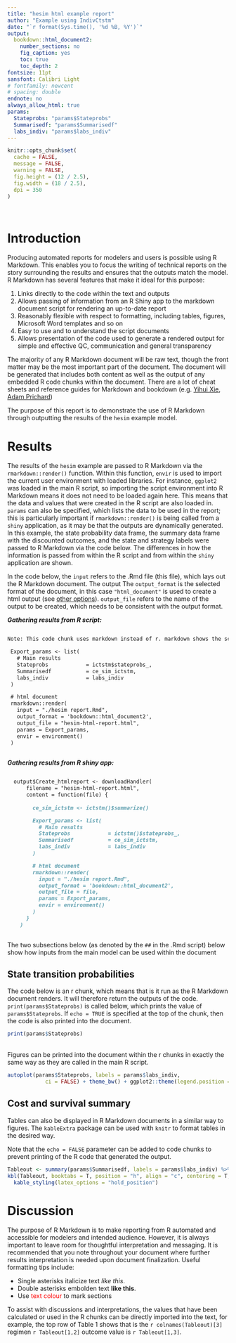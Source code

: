```yaml
---
title: "hesim html example report"
author: "Example using IndivCtstm"
date: "`r format(Sys.time(), '%d %B, %Y')`"
output: 
  bookdown::html_document2:
    number_sections: no
    fig_caption: yes
    toc: true
    toc_depth: 2
fontsize: 11pt
sansfont: Calibri Light
# fontfamily: newcent
# spacing: double
endnote: no
always_allow_html: true
params:
  Stateprobs: "params$Stateprobs"
  Summarisedf: "params$Summarisedf"
  labs_indiv: "params$labs_indiv"
---
```


```r
knitr::opts_chunk$set(
  cache = FALSE,
  message = FALSE,
  warning = FALSE,
  fig.height = (12 / 2.5),
  fig.width = (18 / 2.5),
  dpi = 350
)
```

<br> 

# Introduction 

Producing automated reports for modelers and users is possible using R Markdown. This enables you to focus the writing of technical reports on the story surrounding the results and ensures that the outputs match the model. R Markdown has several features that make it ideal for this purpose: 

1. Links directly to the code within the text and outputs
2. Allows passing of information from an R Shiny app to the markdown document script for rendering an up-to-date report
3. Reasonably flexible with respect to formatting, including tables, figures, Microsoft Word templates and so on
4. Easy to use and to understand the script documents
5. Allows presentation of the code used to generate a rendered output for simple and effective QC, communication and general transparency

The majority of any R Markdown document will be raw text, though the front matter may be the most important part of the document. The document will be generated that includes both content as well as the output of any embedded R code chunks within the document. There are a lot of cheat sheets and reference guides for Markdown and bookdown (e.g. [Yihui Xie](https://bookdown.org/yihui/rmarkdown-cookbook/), [Adam Prichard](https://github.com/adam-p/markdown-here/wiki/Markdown-Cheatsheet))

The purpose of this report is to demonstrate the use of R Markdown through outputting the results of the `hesim` example model.

# Results

The results of the `hesim` example are passed to R Markdown via the `rmarkdown::render()` function. Within this function, `envir` is used to import the current user environment with loaded libraries. For instance, `ggplot2` was loaded in the main R script, so importing the script environment into R Markdown means it does not need to be loaded again here. This means that the data and values that were created in the R script are also loaded in. `params` can also be specified, which lists the data to be used in the report; this is particularly important if `rmarkdown::render()` is being called from a `shiny` application, as it may be that the outputs are dynamically generated. In this example, the state probability data frame, the summary data frame with the discounted outcomes, and the state and strategy labels were passed to R Markdown via the code below. The differences in how the information is passed from within the R script and from within the `shiny` application are shown.

In the code below, the `input` refers to the .Rmd file (this file), which lays out the R Markdown document. The output The `output_format` is the selected format of the document, in this case `"html_document"` is used to create a html output (see [other options](https://rmarkdown.rstudio.com/lesson-9.html)). `output_file` refers to the name of the output to be created, which needs to be consistent with the output format. 

***Gathering results from R script:***
```markdown 

Note: This code chunk uses markdown instead of r. markdown shows the script without running it, whereas r runs the script. Both markdown and r code chunks look the same when rendered into the document

 Export_params <- list(
   # Main results
   Stateprobs            = ictstm$stateprobs_,
   Summarisedf           = ce_sim_ictstm,
   labs_indiv            = labs_indiv
 )

 # html document
 rmarkdown::render(
   input = "./hesim report.Rmd",
   output_format = 'bookdown::html_document2',
   output_file = "hesim-html-report.html",
   params = Export_params,
   envir = environment()
 )
 
```

***Gathering results from R shiny app:***
```markdown

  output$Create_htmlreport <- downloadHandler(
      filename = "hesim-html-report.html",
      content = function(file) {
        
        ce_sim_ictstm <- ictstm()$summarize()

        Export_params <- list(
          # Main results
          Stateprobs            = ictstm()$stateprobs_,
          Summarisedf           = ce_sim_ictstm,
          labs_indiv            = labs_indiv
        )

        # html document
        rmarkdown::render(
          input = "./hesim report.Rmd",
          output_format = 'bookdown::html_document2',
          output_file = file,
          params = Export_params,
          envir = environment()
        )
      }
    )
 
```

The two subsections below (as denoted by the `##` in the .Rmd script) below show how inputs from the main model can be used within the document

## State transition probabilities

The code below is an r chunk, which means that is it run as the R Markdown document renders. It will therefore return the outputs of the code. `print(params$Stateprobs)` is called below, which prints the value of `params$Stateprobs`. If `echo = TRUE` is specified at the top of the chunk, then the code is also printed into the document.

```r
print(params$Stateprobs)

```

<br> 
Figures can be printed into the document within the r chunks in exactly the same way as they are called in the main R script.

```r
autoplot(params$Stateprobs, labels = params$labs_indiv,
            ci = FALSE) + theme_bw() + ggplot2::theme(legend.position = "bottom")

```


## Cost and survival summary

Tables can also be displayed in R Markdown documents in a similar way to figures. The `kableExtra` package can be used with `knitr` to format tables in the desired way.

Note that the `echo = FALSE` parameter can be added to code chunks to prevent printing of the R code that generated the output.

```r
Tableout <- summary(params$Summarisedf, labels = params$labs_indiv) %>% format()
kbl(Tableout, booktabs = T, position = "h", align = "c", centering = T, caption = "Summary of total costs and QALYs") %>% 
  kable_styling(latex_options = "hold_position")

```

# Discussion
The purpose of R Markdown is to make reporting from R automated and accessible for modelers and intended audience. However, it is always important to leave room for thoughtful interpretation and messaging. It is recommended that you note throughout your document where further results interpretation is needed upon document finalization. Useful formatting tips include:

- Single asterisks italicize text *like this*. 
- Double asterisks embolden text **like this**.
- Use <span style="color: red;"> text colour </span> to mark sections

To assist with discussions and interpretations, the values that have been calculated or used in the R chunks can be directly imported into the text, for example, the top row of Table 1 shows that is the `r colnames(Tableout)[3]` regimen `r Tableout[1,2]` outcome value is `r Tableout[1,3]`.

